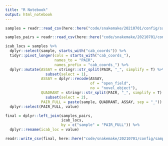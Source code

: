 ```yaml
---
title: "R Notebook"
output: html_notebook
---
```


```r
samples = readr::read_csv(here::here("code/snakemake/20210701/config/samples.csv"))

samples_pairs = readr::read_csv(here::here("code/snakemake/20210701/config/samples_pairs.csv"))

icab_locs = samples %>% 
  dplyr::select(sample, starts_with("cab_coords")) %>% 
  tidyr::pivot_longer(cols = starts_with("cab_coords_"),
                      names_to = "PAIR",
                      names_prefix = "cab_coords_") %>% 
  dplyr::mutate(ASSAY = stringr::str_split(PAIR, "_", simplify = T) %>% 
                  subset(select = 1),
                ASSAY = dplyr::recode(ASSAY,
                                      of = "open_field",
                                      no = "novel_object"),
                QUADRANT = stringr::str_split(PAIR, "_", simplify = T) %>% 
                  subset(select = 2),
                PAIR_FULL = paste(sample, QUADRANT, ASSAY, sep = "_")) %>% 
  dplyr::select(PAIR_FULL, value)

final = dplyr::left_join(samples_pairs,
                         icab_locs,
                         by = c("sample" = "PAIR_FULL")) %>% 
  dplyr::rename(icab_loc = value)

readr::write_csv(final, here::here("code/snakemake/20210701/config/samples_pairs.csv"))
```

